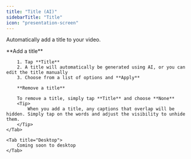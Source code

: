 ```yaml
---
title: "Title (AI)"
sidebarTitle: "Title"
icon: "presentation-screen"
---
```


Automatically add a title to your video.

<Tabs>
    <Tab title="iOS">
        **Add a title**

        1. Tap **Title**
        2. A title will automatically be generated using AI, or you can edit the title manually
        3. Choose from a list of options and **Apply**

        **Remove a title**

        To remove a title, simply tap **Title** and choose **None**
        <Tip>
            When you add a title, any captions that overlap will be hidden. Simply tap on the words and adjust the visibility to unhide them.
        </Tip>
    </Tab>

    <Tab title="Desktop">
        Coming soon to desktop
    </Tab>
</Tabs>